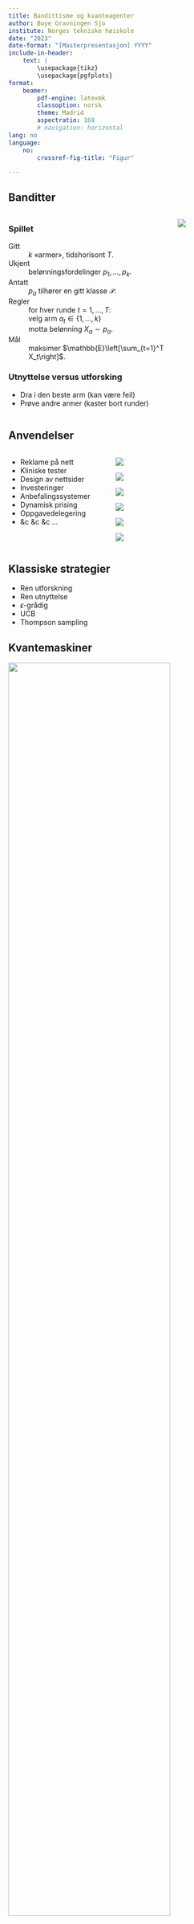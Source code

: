 ```yaml
---
title: Bandittisme og kvanteagenter
author: Boye Gravningen Sjo
institute: Norges tekniske høiskole
date: "2023"
date-format: "[Masterpresentasjon] YYYY"
include-in-header: 
    text: |
        \usepackage{tikz}
        \usepackage{pgfplots}
format: 
    beamer:
        pdf-engine: latexmk
        classoption: norsk
        theme: Madrid
        aspectratio: 169
        # navigation: horizontal
lang: no
language:
    no:
        crossref-fig-title: "Figur"

---
```


## Banditter
:::: {.columns align=center}

::: {.column width="60%"}
### Spillet

Gitt
:   $k$ «armer», tidshorisont $T$.

Ukjent
:   belønningsfordelinger $p_1, \dots, p_k$.

Antatt
:   $p_a$ tilhører en gitt klasse $\mathcal{P}$.

Regler
:   for hver runde $t=1, \dots, T$:\
    velg arm $a_t \in \{1, \dots, k\}$\
    motta belønning $X_a \sim p_a$.

Mål
:   maksimer $\mathbb{E}\left[\sum_{t=1}^T X_t\right]$.


### Utnyttelse versus utforsking
- Dra i den beste arm (kan være feil)
- Prøve andre armer (kaster bort runder)
:::

::: {.column width="30%"}
![](images/bandits.jpg){fig-align="right"}
:::

::::

## Anvendelser
:::: {.columns align=center}

::: {.column width="40%"}
- Reklame på nett
- Kliniske tester
- Design av nettsider
- Investeringer
- Anbefalingssystemer
- Dynamisk prising
- Oppgavedelegering
- &c &c &c ...
:::

::: {.column width="60%"}
::: {layout="[[30, -10, 18, -10, 35, -20], [30, -5, 22, -2, 30, -20]]" layout-valign="center"}
![](images/netflixlogo.jpeg)

![](images/amazonlogo.png)

![](images/doordashlogo.png)

![](images/google_anal.png)

![](images/metalogo.png)

![](images/washingtonlogo.png)

:::
:::

::::

## Klassiske strategier

- Ren utforskning
- Ren utnyttelse
- $\epsilon$-grådig
- UCB
- Thompson sampling

## Kvantemaskiner

![](images/quantum_computer.jpg){height="80%" fig-align="center"}


## Kvantealgoritmer

Kvantealgoritme | Problem | Kompleksitet | Beste klassiske
--- | --- | --- | ---
Grover | Ustrukturert søk | $O(\sqrt{N})$ | $O(N)$
Shor | Faktorisering | $O( \log(N)^3)$ | Subeksponensiell
QFT | Fouriertransformasjon | $O(\log(N))$ | $O(N \log(N))$
HHL | Lineære ligningssystemer | $O(\log(N)\kappa^2)$ | $O(N\kappa)$
QMC | Estimere $\mathbb{E}[X]$ | $O(1/\epsilon)$ | $O(1/\epsilon^2)$


## Kvante-UCB
- Ide: bruk QMC til å estimere $\mathbb{E}[X_i]$.
- Fordel: konfidensintervaller blir mindre
- Resultat: $O(\log(T))$-algoritme

## Simuleringer: uniform prior

::: {#fig-1 align=center}
\newcommand{\myoptions}{
    width=12cm,
    height=8cm,
    legend entries={UCB, Thompson, QUCB},
    legend pos=north west,
    ylabel={Regret},
    xlabel={Runde},
}
\input{../report/tex/07_simulations/figs/uniform_prior}

_
:::


## Simuleringer: korrelert prior
::: {#fig-2 align=center}
\newcommand{\myoptions}{
    width=12cm,
    height=8cm,
    legend entries={UCB, Thompson, QUCB},
    legend pos=north west,
    ylabel={Regret},
    xlabel={Runde},
}
\input{../report/tex/07_simulations/figs/challenging_prior}

_
:::

## Simuleringer: meget korrelert prior
::: {#fig-3 align=center}
\newcommand{\myoptions}{
    width=12cm,
    height=8cm,
    legend entries={UCB, Thompson, QUCB},
    legend pos=north west,
    ylabel={Regret},
    xlabel={Runde},
}
\input{../report/tex/07_simulations/figs/more_challenging_prior}

_
:::


## Konklusjoner
- Bedre i *noen* tilfeller
- Juks med kvante
- Vanskelig å anvende
- QUCB kan videreutvikles
- Kvantealgoritmer for andre bandittvarianter?

## Vedlegg: maskinlæring og banditter
:::: {.columns align=center}

<!-- ::: {layout-ncol=2} -->

::: {.column width=40%}
- Forsterket læring
- Hvordan uttrykke bandittproblemet som et RL-problem?
- Fungerer kanskje, men krever i så fall anpassing

:::


::: {.column width=60%}
\newcommand{\myoptions}{
    width=8cm,
    height=6cm,
    legend entries={A2C, DQN, PPO, Quantum},
    legend pos=north west,
    ylabel={Regret},
    xlabel={Runde},
}
\input{../report/tex/07_simulations/figs/rl_bandits.tex}
:::


<!-- ::: -->

::::


## Vedlegg: kvantoveremakt
```mermaid
flowchart LR
    P(P) --> N(NP)
    N --> S(PSPACE)
    P --> B(BPP)
    B --> Q(BQP)
    Q --> S
```

